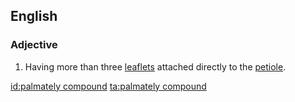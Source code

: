 ==English==

===Adjective===
{{en-adj|head=[[palmately]] [[compound]]|-}}

# {{lb|en|botany|of leaves}} Having more than three [[leaflet]]s attached directly to the [[petiole]].

[[id:palmately compound]]
[[ta:palmately compound]]